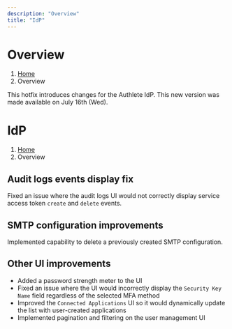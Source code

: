 ```yaml
---
description: "Overview"
title: "IdP"
---
```




# Overview
1. [Home](https://www.authlete.com/)
3. Overview

This hotfix introduces changes for the Authlete IdP.
This new version was made available on July 16th (Wed).

# IdP
1. [Home](https://www.authlete.com/)
3. Overview

## Audit logs events display fix

Fixed an issue where the audit logs UI would not correctly display service access token `create` and `delete` events.

## SMTP configuration improvements

Implemented capability to delete a previously created SMTP configuration.

## Other UI improvements

- Added a password strength meter to the UI
- Fixed an issue where the UI would incorrectly display the `Security Key Name` field regardless of the selected MFA method
- Improved the `Connected Applications` UI so it would dynamically update the list with user-created applications
- Implemented pagination and filtering on the user management UI
